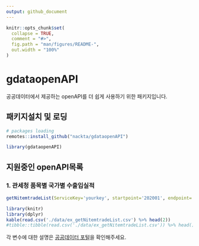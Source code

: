 ```yaml
---
output: github_document
---
```


<!-- README.md is generated from README.Rmd. Please edit that file -->

```r
knitr::opts_chunk$set(
  collapse = TRUE,
  comment = "#>",
  fig.path = "man/figures/README-",
  out.width = "100%"
)
```

# gdataopenAPI

<!-- badges: start -->
<!-- badges: end -->

공공데이터에서 제공하는 openAPI를 더 쉽게 사용하기 위한 패키지입니다.

## 패키지설치 및 로딩

```r
# packages loading
remotes::install_github("nackta/gdataopenAPI")
```

```r
library(gdataopenAPI)
```


## 지원중인 openAPI목록

### 1. 관세청 품목별 국가별 수출입실적

```r
getNitemtradeList(ServiceKey='yourkey', startpoint='202001', endpoint='202012', hscode='3304', country='US')
```

```r
library(knitr)
library(dplyr)
kable(read.csv('./data/ex_getNitemtradeList.csv') %>% head(2))
#tibble::tibble(read.csv('./data/ex_getNitemtradeList.csv')) %>% head()
```

각 변수에 대한 설명은 [공공데이터 포털](https://www.data.go.kr/index.do)을 확인해주세요.
